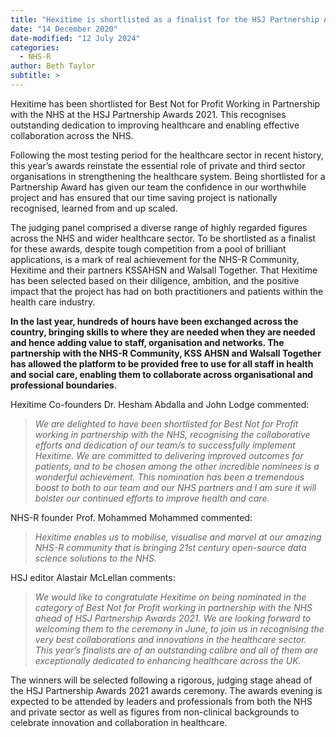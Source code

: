 ```yaml
---
title: "Hexitime is shortlisted as a finalist for the HSJ Partnership Awards 2021"
date: "14 December 2020"
date-modified: "12 July 2024"
categories:
  - NHS-R
author: Beth Taylor
subtitle: >
---
```


Hexitime has been shortlisted for Best Not for Profit Working in Partnership with the NHS at the HSJ Partnership Awards 2021. This recognises outstanding dedication to improving healthcare and enabling effective collaboration across the NHS.

Following the most testing period for the healthcare sector in recent history, this year's awards reinstate the essential role of private and third sector organisations in strengthening the healthcare system. Being shortlisted for a Partnership Award has given our team the confidence in our worthwhile project and has ensured that our time saving project is nationally recognised, learned from and up scaled.

The judging panel comprised a diverse range of highly regarded figures across the NHS and wider healthcare sector. To be shortlisted as a finalist for these awards, despite tough competition from a pool of brilliant applications, is a mark of real achievement for the NHS-R Community, Hexitime and their partners KSSAHSN and Walsall Together. That Hexitime has been selected based on their diligence, ambition, and the positive impact that the project has had on both practitioners and patients within the health care industry.

**In the last year, hundreds of hours have been exchanged across the country, bringing skills to where they are needed when they are needed and hence adding value to staff, organisation and networks. The partnership with the NHS-R Community, KSS AHSN and Walsall Together has allowed the platform to be provided free to use for all staff in health and social care, enabling them to collaborate across organisational and professional boundaries**.

Hexitime Co-founders Dr. Hesham Abdalla and John Lodge commented:

> *We are delighted to have been shortlisted for Best Not for Profit working in partnership with the NHS, recognising the collaborative efforts and dedication of our team/s to successfully implement Hexitime. We are committed to delivering improved outcomes for patients, and to be chosen among the other incredible nominees is a wonderful achievement. This nomination has been a tremendous boost to both to our team and our NHS partners and I am sure it will bolster our continued efforts to improve health and care.*

NHS-R founder Prof. Mohammed Mohammed commented:

> *Hexitime enables us to mobilise, visualise and marvel at our amazing NHS-R community that is bringing 21st century open-source data science solutions to the NHS.*

HSJ editor Alastair McLellan comments:

> *We would like to congratulate Hexitime on being nominated in the category of Best Not for Profit working in partnership with the NHS ahead of HSJ Partnership Awards 2021. We are looking forward to welcoming them to the ceremony in June, to join us in recognising the very best collaborations and innovations in the healthcare sector. This year's finalists are of an outstanding calibre and all of them are exceptionally dedicated to enhancing healthcare across the UK.*

The winners will be selected following a rigorous, judging stage ahead of the HSJ Partnership Awards 2021 awards ceremony. The awards evening is expected to be attended by leaders and professionals from both the NHS and private sector as well as figures from non-clinical backgrounds to celebrate innovation and collaboration in healthcare.
